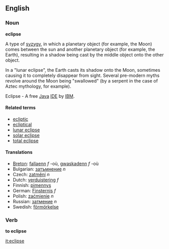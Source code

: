 ==English==
===Noun===
'''eclipse'''

A type of [[syzygy]], in which a planetary object (for example, the Moon) comes between the sun and another planetary object (for example, the Earth), resulting in a shadow being cast by the middle object onto the other object.

In a "lunar eclipse", the Earth casts its shadow onto the Moon, sometimes causing it to completely disappear from sight.  Several pre-modern myths revolve around the Moon being "swallowed" (by a serpent in the case of Aztec mythology, for example).

Eclipse - A free [[Java]] [[IDE]] by [[IBM]].

====Related terms====
*[[ecliptic]]
*[[ecliptical]]
*[[lunar eclipse]]
*[[solar eclipse]]
*[[total eclipse]]

====Translations====
*[[Breton]]: [[fallaenn]] ''f'' -où, [[gwaskadenn]] ''f'' -où
*Bulgarian: [[затъмнение]] ''n''
*Czech: [[zatmění]] ''n''
*Dutch: [[verduistering]] ''f''
*Finnish: [[pimennys]]
*German: [[Finsternis]] ''f''
*Polish: [[zaćmienie]] ''n''
*Russian: [[затмение]] ''n''
*Swedish: [[förmörkelse]]

===Verb===
'''to eclipse'''

[[it:eclipse]]